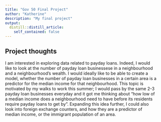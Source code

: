 ```yaml
---
title: "Gov 50 Final Project"
author: "Katherine"
description: "My final project"
output:
  distill::distill_article:
    self_contained: false
---
```




## Project thoughts

I am interested in exploring data related to payday loans. Indeed, I would like to look at the number of payday loan businessese in a neighbourhood and a neighbourhood's wealth. I would ideally like to be able to create a model, whether the number of payday loan businesses in a certain area is a predictor for the median income for that neighbourhood. This topic is motivated by my walks to work this summer; I would pass by the same 2-3 payday loan businesses everyday and it got me thinking about "how low of a median income does a neighbourhood need to have before its residents require payday loans to get by". Expanding this idea further, I could also look into foreign exchange counters, and how they are a predictor of median income, or the immigrant population of an area. 
